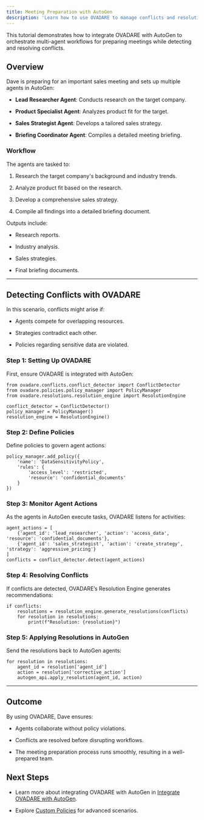```yaml
---
title: Meeting Preparation with AutoGen
description: 'Learn how to use OVADARE to manage conflicts and resolutions in a multi-agent workflow designed for meeting preparation.'
---
```


This tutorial demonstrates how to integrate OVADARE with AutoGen to orchestrate multi-agent workflows for preparing meetings while detecting and resolving conflicts.

## Overview

Dave is preparing for an important sales meeting and sets up multiple agents in AutoGen:

* **Lead Researcher Agent**: Conducts research on the target company.

* **Product Specialist Agent**: Analyzes product fit for the target.

* **Sales Strategist Agent**: Develops a tailored sales strategy.

* **Briefing Coordinator Agent**: Compiles a detailed meeting briefing.

### Workflow

The agents are tasked to:

1. Research the target company's background and industry trends.

2. Analyze product fit based on the research.

3. Develop a comprehensive sales strategy.

4. Compile all findings into a detailed briefing document.

Outputs include:

* Research reports.

* Industry analysis.

* Sales strategies.

* Final briefing documents.

***

## Detecting Conflicts with OVADARE

In this scenario, conflicts might arise if:

* Agents compete for overlapping resources.

* Strategies contradict each other.

* Policies regarding sensitive data are violated.

### Step 1: Setting Up OVADARE

First, ensure OVADARE is integrated with AutoGen:

```
from ovadare.conflicts.conflict_detector import ConflictDetector
from ovadare.policies.policy_manager import PolicyManager
from ovadare.resolutions.resolution_engine import ResolutionEngine

conflict_detector = ConflictDetector()
policy_manager = PolicyManager()
resolution_engine = ResolutionEngine()
```

### Step 2: Define Policies

Define policies to govern agent actions:

```
policy_manager.add_policy({
    'name': 'DataSensitivityPolicy',
    'rules': {
        'access_level': 'restricted',
        'resource': 'confidential_documents'
    }
})
```

### Step 3: Monitor Agent Actions

As the agents in AutoGen execute tasks, OVADARE listens for activities:

```
agent_actions = [
    {'agent_id': 'lead_researcher', 'action': 'access_data', 'resource': 'confidential_documents'},
    {'agent_id': 'sales_strategist', 'action': 'create_strategy', 'strategy': 'aggressive_pricing'}
]
conflicts = conflict_detector.detect(agent_actions)
```

### Step 4: Resolving Conflicts

If conflicts are detected, OVADARE’s Resolution Engine generates recommendations:

```
if conflicts:
    resolutions = resolution_engine.generate_resolutions(conflicts)
    for resolution in resolutions:
        print(f"Resolution: {resolution}")
```

### Step 5: Applying Resolutions in AutoGen

Send the resolutions back to AutoGen agents:

```
for resolution in resolutions:
    agent_id = resolution['agent_id']
    action = resolution['corrective_action']
    autogen_api.apply_resolution(agent_id, action)
```

***

## Outcome

By using OVADARE, Dave ensures:

* Agents collaborate without policy violations.

* Conflicts are resolved before disrupting workflows.

* The meeting preparation process runs smoothly, resulting in a well-prepared team.

## Next Steps

* Learn more about integrating OVADARE with AutoGen in [Integrate OVADARE with AutoGen](../how-to-guides/integrate-with-autogen).

* Explore [Custom Policies](../how-to-guides/define-custom-policies) for advanced scenarios.